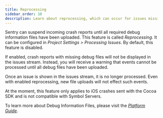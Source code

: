 ```yaml
---
title: Reprocessing
sidebar_order: 10
description: Learn about reprocessing, which can occur for issues missing required debug information files, including which platforms support reprocessing and how to set it up for your projects.
---
```


Sentry can suspend incoming crash reports until all required debug information
files have been uploaded. This feature is called _Reprocessing_. It can be
configured in _Project Settings > Processing Issues_. By default, this feature
is disabled.

If enabled, crash reports with missing debug files will not be displayed in the
issues stream. Instead, you will receive a warning that events cannot be
processed until all debug files have been uploaded.

Once an issue is shown in the issues stream, it is no longer processed. Even
with enabled reprocessing, new file uploads will not effect such events.

At the moment, this feature only applies to iOS crashes sent with the Cocoa SDK
and is not compatible with Symbol Servers.

To learn more about Debug Information Files, please visit the [_Platform Guide_](/platforms/native/data-management/debug-files/).
